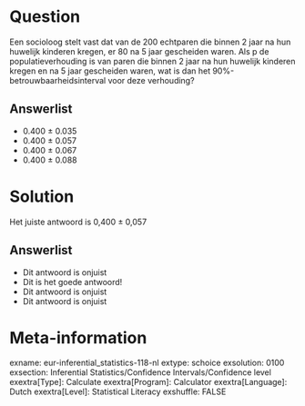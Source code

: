 Question
========
Een socioloog stelt vast dat van de 200 echtparen die binnen 2 jaar na hun huwelijk kinderen kregen, er 80 na 5 jaar gescheiden waren. Als p de populatieverhouding is van paren die binnen 2 jaar na hun huwelijk kinderen kregen en na 5 jaar gescheiden waren, wat is dan het 90%-betrouwbaarheidsinterval voor deze verhouding?

Answerlist
----------
* 0.400 ± 0.035
* 0.400 ± 0.057
* 0.400 ± 0.067
* 0.400 ± 0.088


Solution
========
Het juiste antwoord is 0,400 ± 0,057

Answerlist
----------
* Dit antwoord is onjuist
* Dit is het goede antwoord!
* Dit antwoord is onjuist
* Dit antwoord is onjuist

Meta-information
================
exname: eur-inferential_statistics-118-nl
extype: schoice
exsolution: 0100
exsection: Inferential Statistics/Confidence Intervals/Confidence level
exextra[Type]: Calculate
exextra[Program]: Calculator
exextra[Language]: Dutch
exextra[Level]: Statistical Literacy
exshuffle: FALSE
